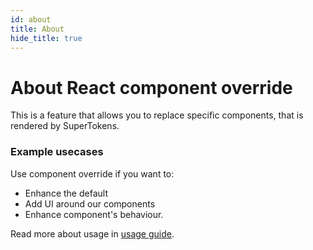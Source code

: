 ```yaml
---
id: about
title: About
hide_title: true
---
```


<!-- COPY DOCS -->
<!-- ./thirdpartyemailpassword/advanced-customizations/react-component-override/about.md -->

# About React component override

This is a feature that allows you to replace specific components, that is rendered by SuperTokens.

### Example usecases
Use component override if you want to:
- Enhance the default 
- Add UI around our components
- Enhance component's behaviour.

Read more about usage in [usage guide](./usage).
